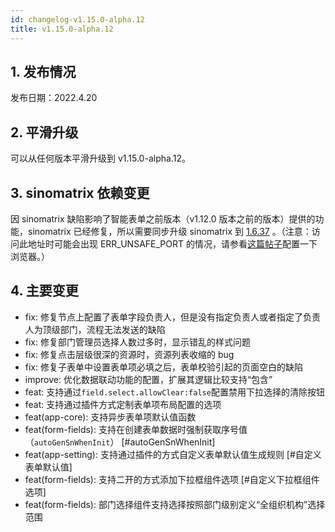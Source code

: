 ```yaml
---
id: changelog-v1.15.0-alpha.12
title: v1.15.0-alpha.12
---
```



## 1. 发布情况

发布日期：2022.4.20

<BundleList
  version="1.15.0-alpha.12"
  frontend="1.15.0-alpha.12"
  backend="1.15.0-alpha.11"
  font="1.13.0"
/>

## 2. 平滑升级

可以从任何版本平滑升级到 v1.15.0-alpha.12。

## 3. sinomatrix 依赖变更

因 sinomatrix 缺陷影响了智能表单之前版本（v1.12.0 版本之前的版本）提供的功能，sinomatrix 已经修复，所以需要同步升级 sinomatrix 到 [1.6.37](http://47.93.34.153:10080/sino-matrix/sino-matrix/blob/master/CHANGELOG.md) 。（注意：访问此地址时可能会出现 ERR_UNSAFE_PORT 的情况，请参看[这篇帖子](https://blog.csdn.net/kjcxmx/article/details/118122483)配置一下浏览器。）

## 4. 主要变更

- fix: 修复节点上配置了表单字段负责人，但是没有指定负责人或者指定了负责人为顶级部门，流程无法发送的缺陷
- fix: 修复部门管理员选择人数过多时，显示错乱的样式问题
- fix: 修复点击层级很深的资源时，资源列表收缩的 bug
- fix: 修复子表单中设置表单项必填之后，表单校验引起的页面空白的缺陷
- improve: 优化数据联动功能的配置，扩展其逻辑比较支持“包含”
- feat: 支持通过`field.select.allowClear:false`配置禁用下拉选择的清除按钮
- feat: 支持通过插件方式定制表单项布局配置的选项
- feat(app-core): 支持异步表单项默认值函数
- feat(form-fields): 支持在创建表单数据时强制获取序号值（`autoGenSnWhenInit`） [#autoGenSnWhenInit]
- feat(app-setting): 支持通过插件的方式自定义表单默认值生成规则 [#自定义表单默认值]
- feat(form-fields): 支持二开的方式添加下拉框组件选项 [#自定义下拉框组件选项]
- feat(form-fields): 部门选择组件支持选择按照部门级别定义“全组织机构”选择范围
